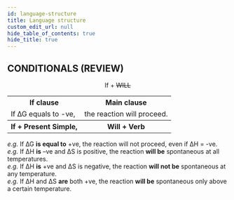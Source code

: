 ```yaml
---
id: language-structure
title: Language structure
custom_edit_url: null
hide_table_of_contents: true
hide_title: true
---
```



## CONDITIONALS (REVIEW)

<center>
  If + <s>WILL</s>
</center>

<table>
  <tr>
    <th>If clause</th>
    <th>Main clause</th>
  </tr>
  <tr>
    <td>If ∆G equals to -ve,</td>
    <td>the reaction will proceed.</td>
  </tr>
  <tr>
    <th>If + Present Simple,</th>
    <th>Will + Verb</th>
  </tr>
</table>

_e.g._ If ∆G **is equal to** +ve, the reaction will not proceed, even if ∆H = -ve.  
_e.g._ If ∆H **is** –ve and ∆S is positive, the reaction **will be** spontaneous at all temperatures.  
_e.g._ If ∆H **is** +ve and ∆S is negative, the reaction **will not be** spontaneous at any temperature.  
_e.g._ If ∆H and ∆S **are** both +ve, the reaction **will be** spontaneous only above a certain temperature.
